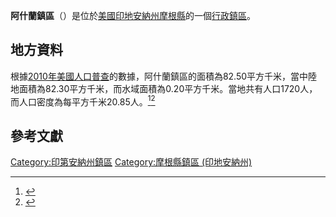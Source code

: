 {{noteTA
|G1=USState
|G2=地名
|G3=Unit
}}
{{Infobox settlement
|official_name            = 阿什蘭鎮區
|native_name = Ashland Township
|settlement_type          = [[行政鎮區|行政鎮區]]
|image_skyline            = 
|imagesize                = 
|image_map                = Map highlighting Ashland Township, Morgan County, Indiana.svg
|mapsize                  = 250px
|pushpin_map  =USA Indiana
|pushpin_label = 阿什蘭鎮區
|pushpin_label_position   = top
|pushpin_map_caption      = 阿什蘭鎮區在印地安納州的位置
|subdivision_type         = [[世界政區索引|國家]]
|subdivision_type1        = [[美国州份|州份]]
|subdivision_type2        = [[印地安納州行政区划|縣]]
|subdivision_name         = [[美国|美国]]
|subdivision_name1        = [[印地安納州|印地安納州]]
|subdivision_name2        = [[摩根縣_(印地安納州)|摩根縣]]
|elevation_ft             = 801
|elevation_m              = 244
|timezone                 = [[北美东部時區|北美东部時區]]
|area_total_km2           = 82.50
|area_land_km2            = 82.30
|area_water_km2           = 0.20
|area_total_sq_mi         = 
|area_land_sq_mi          = 
|area_water_sq_mi         = 
|population_as_of         = [[2010年美國人口普查|2010]]
|population_footnotes     = 
|population_total         = 1720
|population_density_km2   = auto
|population_density_sq_mi = auto
|utc_offset               = -5
|coordinates              = {{coord|39|28|38|N|86|36|22|W|type:city_region:US-AL_source:GNS-enwiki|display=inline,title}}
| coor_pinpoint           = 
| coordinates_footnotes   = 
|timezone_DST             = EDT
|utc_offset_DST           = -4
|postal_code_type         = [[美國郵區編號|郵區編號]]
|postal_code              = 46120, 46151, 46166
|area_code                = {{link-en|电话区号765|Area code 765|765}}
|blank_name = [[地名信息系统|GNIS ID]]
|blank_info = 453092
}}
'''阿什蘭鎮區'''（{{lang-en|Ashland Township}}）是位於[[美國|美國]][[印地安納州|印地安納州]][[摩根縣_(印地安納州)|摩根縣]]的一個[[行政鎮區|行政鎮區]]。

== 地方資料 ==
根據[[2010年美國人口普查|2010年美國人口普查]]的數據，阿什蘭鎮區的面積為82.50平方千米，當中陸地面積為82.30平方千米，而水域面積為0.20平方千米。當地共有人口1720人，而人口密度為每平方千米20.85人。<ref name="GR8">{{cite web|url=http://factfinder2.census.gov|publisher=[[美国人口调查局|美国人口调查局]]|accessdate=2011-05-14|title=American FactFinder|archive-date=2013-09-11|archive-url=https://web.archive.org/web/20130911234518/http://factfinder2.census.gov/|dead-url=no}}</ref><ref>{{cite web|url=https://www.citypopulation.de/en/usa/indiana/admin/|title=USA: Indiana (Counties and Townships) - City Population}}</ref>

== 參考文獻 ==
{{reflist}}

{{摩根縣 (印地安納州)}}

{{DEFAULTSORT:Ashland Township}}
[[Category:印第安納州鎮區|Category:印第安納州鎮區]]
[[Category:摩根縣鎮區_(印地安納州)|Category:摩根縣鎮區 (印地安納州)]]

{{Indiana-geo-stub}}